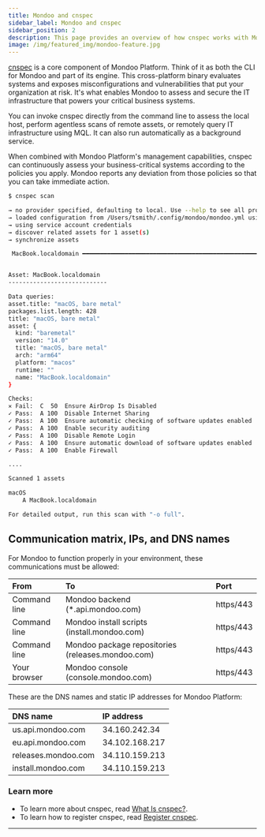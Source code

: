 ```yaml
---
title: Mondoo and cnspec
sidebar_label: Mondoo and cnspec
sidebar_position: 2
description: This page provides an overview of how cnspec works with Mondoo
image: /img/featured_img/mondoo-feature.jpg
---
```


[cnspec](/cnspec/cnspec-about/) is a core component of Mondoo Platform. Think of it as both the CLI for Mondoo and part of its engine. This cross-platform binary evaluates systems and exposes misconfigurations and vulnerabilities that put your organization at risk. It's what enables Mondoo to assess and secure the IT infrastructure that powers your critical business systems.

You can invoke cnspec directly from the command line to assess the local host, perform agentless scans of remote assets, or remotely query IT infrastructure using MQL. It can also run automatically as a background service.

When combined with Mondoo Platform's management capabilities, cnspec can continuously assess your business-critical systems according to the policies you apply. Mondoo reports any deviation from those policies so that you can take immediate action.

```bash
$ cnspec scan

→ no provider specified, defaulting to local. Use --help to see all providers.
→ loaded configuration from /Users/tsmith/.config/mondoo/mondoo.yml using source default
→ using service account credentials
→ discover related assets for 1 asset(s)
→ synchronize assets

 MacBook.localdomain ━━━━━━━━━━━━━━━━━━━━━━━━━━━━━━━━━━━━━━━━━━━━━━━━━━━━━━━━━━━━━━━━━━━ 100% score


Asset: MacBook.localdomain
----------------------------

Data queries:
asset.title: "macOS, bare metal"
packages.list.length: 428
title: "macOS, bare metal"
asset: {
  kind: "baremetal"
  version: "14.0"
  title: "macOS, bare metal"
  arch: "arm64"
  platform: "macos"
  runtime: ""
  name: "MacBook.localdomain"
}

Checks:
✕ Fail:  C  50  Ensure AirDrop Is Disabled
✓ Pass:  A 100  Disable Internet Sharing
✓ Pass:  A 100  Ensure automatic checking of software updates enabled
✓ Pass:  A 100  Enable security auditing
✓ Pass:  A 100  Disable Remote Login
✓ Pass:  A 100  Ensure automatic download of software updates enabled
✓ Pass:  A 100  Enable Firewall

....

Scanned 1 assets

macOS
    A MacBook.localdomain

For detailed output, run this scan with "-o full".
```

## Communication matrix, IPs, and DNS names

For Mondoo to function properly in your environment, these communications must be allowed:

| From         | To                                                | Port      |
| :----------- | :------------------------------------------------ | :-------- |
| Command line | Mondoo backend (\*.api.mondoo.com)                | https/443 |
| Command line | Mondoo install scripts (install.mondoo.com)       | https/443 |
| Command line | Mondoo package repositories (releases.mondoo.com) | https/443 |
| Your browser | Mondoo console (console.mondoo.com)               | https/443 |

These are the DNS names and static IP addresses for Mondoo Platform:

| DNS name            | IP address      |
| :------------------ | :-------------- |
| us.api.mondoo.com   | 34.160.242.34   |
| eu.api.mondoo.com   | 34.102.168.217  |
| releases.mondoo.com | 34.110.159.213  |
| install.mondoo.com  | 34.110.159.213  |

### Learn more

- To learn more about cnspec, read [What Is cnspec?](/cnspec/cnspec-about/).
- To learn how to register cnspec, read [Register cnspec](/cnspec/cnspec-adv-install/registration/).

---
